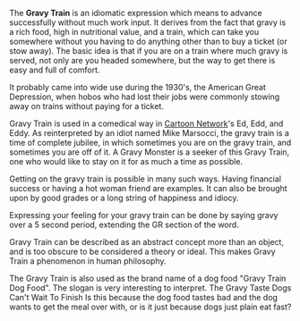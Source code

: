 {{attention}}
{{totallydisputed}}

The '''Gravy Train''' is an idiomatic expression which means to advance successfully without much work input.  It derives from the fact that gravy is a rich food, high in nutritional value, and a train, which can take you somewhere without you having to do anything other than to buy a ticket (or stow away).  The basic idea is that if you are on a train where much gravy is served, not only are you headed somewhere, but the way to get there is easy and full of comfort.

It probably came into wide use during the 1930's, the American Great Depression, when hobos who had lost their jobs were commonly stowing away on trains without paying for a ticket.


Gravy Train is used in a comedical way in [[Cartoon Network]]'s Ed, Edd, and Eddy.  As reinterpreted by an idiot named Mike Marsocci, the gravy train is a time of complete jubilee, in which sometimes you are on the gravy train, and sometimes you are off of it.  A Gravy Monster is a seeker of this Gravy Train, one who would like to stay on it for as much a time as possible.  

Getting on the gravy train is possible in many such ways.  Having financial success or having a hot woman friend are examples.  It can also be brought upon by good grades or a long string of happiness and idiocy.

Expressing your feeling for your gravy train can be done by saying gravy over a 5 second period, extending the GR section of the word.  
 
Gravy Train can be described as an abstract concept more than an object, and is too obscure to be considered a theory or ideal.  This makes Gravy Train a phenomenon in human philosophy.

The Gravy Train is also used as the brand name of a dog food "Gravy Train Dog Food".  The slogan is very interesting to interpret.  
The Gravy Taste Dogs Can't Wait To Finish
Is this because the dog food tastes bad and the dog wants to get the meal over with, or is it just because dogs just plain eat fast?
